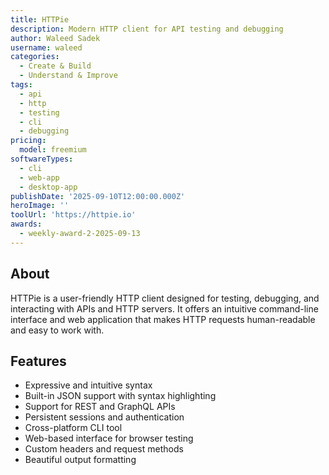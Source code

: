 ```yaml
---
title: HTTPie
description: Modern HTTP client for API testing and debugging
author: Waleed Sadek
username: waleed
categories:
  - Create & Build
  - Understand & Improve
tags:
  - api
  - http
  - testing
  - cli
  - debugging
pricing:
  model: freemium
softwareTypes:
  - cli
  - web-app
  - desktop-app
publishDate: '2025-09-10T12:00:00.000Z'
heroImage: ''
toolUrl: 'https://httpie.io'
awards:
  - weekly-award-2-2025-09-13
---
```


## About

HTTPie is a user-friendly HTTP client designed for testing, debugging, and interacting with APIs and HTTP servers. It offers an intuitive command-line interface and web application that makes HTTP requests human-readable and easy to work with.

## Features

- Expressive and intuitive syntax
- Built-in JSON support with syntax highlighting
- Support for REST and GraphQL APIs
- Persistent sessions and authentication
- Cross-platform CLI tool
- Web-based interface for browser testing
- Custom headers and request methods
- Beautiful output formatting
